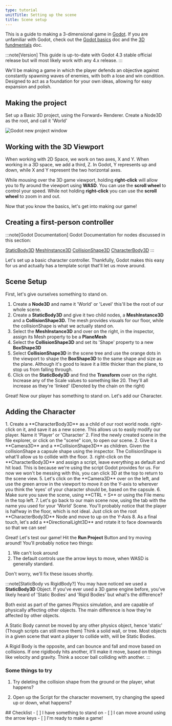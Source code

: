 ```yaml
---
type: tutorial
unitTitle: Setting up the scene
title: Scene setup
---
```



This is a guide to making a 3-dimensional game in [Godot](https://godotengine.org/). If you are unfamiliar with Godot, check out the [Godot basics](/game-design/godot/basics) doc and the [3D fundmentals](/game-design/godot/3d-intro/0-making-project/) doc.

:::note[Version]
This guide is up-to-date with Godot 4.3 stable official release but will most likely work with any 4.x release.
:::

We'll be making a game in which the player defends an objective against constantly spawning waves of enemies, with both a lose and win condition. Designed to act as a foundation for your own ideas, allowing for easy expansion and polish.

## Making the project
Set up a Basic 3D project, using the Forward+ Renderer. Create a Node3D as the root, and call it 'World'

![Godot new project window](/src/assets/godot/3DGameGuide/3dgameprojectsetup.png)

## Working with the 3D Viewport

When working with 2D Space, we work on two axes, X and Y. When working in a 3D space, we add a third, Z. In Godot, Y represents up and down, while X and Y represent the two horizontal axes.

While mousing over the 3D game viewport, holding **right-click** will allow you to fly around the viewport using **WASD**. You can use the **scroll wheel** to control your speed. While not holding **right-click** you can use the **scroll wheel** to zoom in and out.

Now that you know the basics, let's get into making our game!

## Creating a first-person controller

:::note[Godot Documentation]
Godot Documentation for nodes discussed in this section: 

[StaticBody3D](https://docs.godotengine.org/en/stable/classes/class_staticbody3d.html) [MeshInstance3D](https://docs.godotengine.org/en/stable/classes/class_meshinstance3d.html) [CollisionShape3D](https://docs.godotengine.org/en/stable/classes/class_collisionshape3d.html) 
[CharacterBody3D](https://docs.godotengine.org/en/stable/classes/class_characterbody3d.html)
:::

Let's set up a basic character controller. Thankfully, Godot makes this easy for us and actually has a template script that'll let us move around.

## Scene Setup

First, let's give ourselves something to stand on.
<Steps>
1. Create a **Node3D** and name it 'World' or 'Level' this'll be the root of our whole scene.
2. Create a **StaticBody3D** and give it two child nodes, a **MeshInstance3D** and a **CollisionShape3D.** The mesh provides visuals for our floor, while the collisionShape is what we actually stand on. 
3. Select the **MeshInstance3D** and over on the right, in the inspector, assign its Mesh property to be a **PlaneMesh**
4. Select the **CollisionShape3D** and set its 'Shape' property to a new **BoxShape3D**
5. Select **CollisionShape3D** in the scene tree and use the orange dots in the viewport to shape the **BoxShape3D** to the same shape and size as the plane. Although it's good to leave it a little thicker than the plane, to stop us from falling through.
6. Click on the **StaticBody3D** and find the **Transform** over on the right. Increase any of the Scale values to something like 20. They'll all increase as they're 'linked' (Denoted by the chain on the right)
</Steps>

Great! Now our player has something to stand on. Let's add our Character.

## Adding the Character
<Steps>
1. Create a **CharacterBody3D** as a child of our root world node. right-click on it, and save it as a new scene. This allows us to easily modify our player. Name it 'Player' or 'Character'
2. Find the newly created scene in the file explorer, or click on the "scene" icon, to open our scene.
2. Give it a **Camera3D** and a **CollisionShape3D** as children. Given the collisionShape a capsule shape using the inspector. The CollisionShape is what'll allow us to collide with the floor.
3. right-click on the **CharacterBody3D** and assign a script, leave everything as default and hit load. This is because we're using the script Godot provides for us. For now we won't be messing with this, you can click 3D at the top to return to the scene view.
5. Let's click on the **Camera3D** over on the left, and use the green arrow in the viewport to move it on the Y-axis to wherever you think the 'eyes' of your character should be, based on the capsule.
6. Make sure you save the scene, using **CTRL + S** or using the File menu in the top left.
7. Let's go back to our main scene now, using the tab with the name you used for your 'World' Scene. You'll probably notice that the player is halfway in the floor, which is not ideal. Just click on the root **CharacterBody3D** Node and move to up on the Y-Axis
8. As a final touch, let's add a **DirectionalLight3D** and rotate it to face downwards so that we can see!
</Steps>

Great! Let's test our game! Hit the **Run Project** Button and try moving around!
You'll probably notice two things:

1. We can't look around
2. The default controls use the arrow keys to move, when WASD is generally standard.

Don't worry, we'll fix these issues shortly.


:::note[StaticBody vs RigidBody?]
You may have noticed we used a **StaticBody3D** Object. If you've ever used a 3D game engine before, you've likely heard of 'Static Bodies' and 'Rigid Bodies' but what's the difference?

Both exist as part of the games Physics simulation, and are capable of physically affecting other objects. The main difference is how they're affected by other objects. 

A Static Body cannot be moved by any other physics object, hence 'static' (Though scripts can still move them) Think a solid wall, or tree. Most objects in a given scene that want a player to collide with, will be Static Bodies.

A Rigid Body is the opposite, and can bounce and fall and move based on collisions. If one rigidbody hits another, it'll make it move, based on things like velocity and gravity. Think a soccer ball colliding with another.
:::
### Some things to try

1. Try deleting the collision shape from the ground or the player, what happens?

2. Open up the Script for the character movement, try changing the speed up or down, what happens?

<Box>
## Checklist
<Checklist>
- [ ] I have something to stand on
- [ ] I can move around using the arrow keys
- [ ] I'm ready to make a game!
</Checklist>
</Box>
